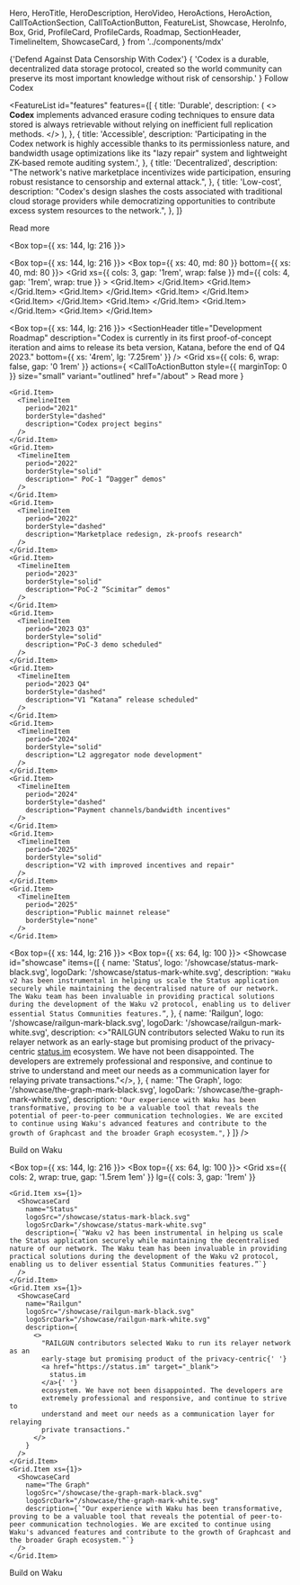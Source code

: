   Hero,
  HeroTitle,
  HeroDescription,
  HeroVideo,
  HeroActions,
  HeroAction,
  CallToActionSection,
  CallToActionButton,
  FeatureList,
  Showcase,
  HeroInfo,
  Box,
  Grid,
  ProfileCard,
  ProfileCards,
  Roadmap,
  SectionHeader,
  TimelineItem,
  ShowcaseCard,
} from '../components/mdx'

<Hero size="large">
  <HeroInfo>
    <HeroTitle>{'Defend Against Data Censorship With Codex'}</HeroTitle>
    <HeroDescription>
      {
        'Codex is a durable, decentralized data storage protocol, created so the world community can preserve its most important knowledge without risk of censorship.'
      }
    </HeroDescription>
    <HeroActions>
      <HeroAction href="https://twitter.com/Codex_storage" target="_blank">
        Follow Codex
      </HeroAction>
    </HeroActions>
  </HeroInfo>
  <HeroVideo placeholderSrc="/hero/atlas02-1080x1080-placeholder.png">
    <source
      src="/hero/atlas02-2048x2048-24fps-1M.mov"
      type='video/mp4; codecs="hvc1"'
    />
    <source src="/hero/atlas02-2048x2048-24fps-1M.webm" type="video/webm" />
  </HeroVideo>
</Hero>

<FeatureList
  id="features"
  features={[
    {
      title: 'Durable',
      description: (
        <>
          <strong>Codex</strong> implements advanced erasure coding techniques
          to ensure data stored is always retrievable without relying on
          inefficient full replication methods.
        </>
      ),
    },
    {
      title: 'Accessible',
      description:
        'Participating in the Codex network is highly accessible thanks to its permissionless nature, and bandwidth usage optimizations like its "lazy repair" system and lightweight ZK-based remote auditing system.',
    },
    {
      title: 'Decentralized',
      description:
        "The network's native marketplace incentivizes wide participation, ensuring robust resistance to censorship and external attack.",
    },
    {
      title: 'Low-cost',
      description:
        "Codex's design slashes the costs associated with traditional cloud storage providers while democratizing opportunities to contribute excess system resources to the network.",
    },
  ]}
>
  <CallToActionButton variant="outlined" href="/about">
    Read more
  </CallToActionButton>
</FeatureList>

<Box top={{ xs: 144, lg: 216 }}>
  <CallToActionSection
    title="Used by"
    columns={2}
    description="Codex is still under development as part of the Logos Collective's tech stack. Logos builds shared public infrastructure to provide trust-minimized, corruption-resistant governing services and social institutions to underserved citizens."
  />
</Box>

<Box top={{ xs: 144, lg: 216 }}>
  <CallToActionSection
    title="Team"
    columns={1}
    description="Codex is powering the data storage layer of the Logos Network State. Logos is a grassroots movement to provide trust-minimized, corruption-resistant governing services and social institutions to peaceful people worldwide. Learn more about our ambitious vision."
    label="Explore Logos"
    href="/about/team"
    target="_self"
  />
  <Box top={{ xs: 40, md: 80 }} bottom={{ xs: 40, md: 80 }}>
    <Grid
      xs={{ cols: 3, gap: '1rem', wrap: false }}
      md={{ cols: 4, gap: '1rem', wrap: true }}
    >
      <Grid.Item>
        <ProfileCard
          name="Jeremy"
          githubUsername="jeremyjeremyjeremy"
          githubLink="https://github.com/acid-info"
          discordUsername="jeremyjeremyjeremy#0001"
          discordLink="https://discord.gg/2NXGrsqmDq"
        />
      </Grid.Item>
      <Grid.Item>
        <ProfileCard
          name="Dimitriy"
          imgSrc="https://statusim.bamboohr.com/employees/photos/?h=297aeedfad6fed82ed60a93a9d850762"
          githubUsername="dimitriy"
          githubLink="https://github.com/acid-info"
          discordUsername="dimitriy#0001"
          discordLink="https://discord.gg/2NXGrsqmDq"
        />
      </Grid.Item>
      <Grid.Item>
        <ProfileCard
          name="Slava"
          imgSrc="https://statusim.bamboohr.com/employees/photos/?h=c9028ddcd6da2b7b0aaaf6fabbad7b31"
          githubUsername="slava"
          githubLink="https://discord.gg/2NXGrsqmDq"
        />
      </Grid.Item>
      <Grid.Item>
        <ProfileCard
          name="Eric"
          imgSrc="https://statusim.bamboohr.com/employees/photos/?h=a620c567ee3da938757bb0a43eda4ec9"
          discordUsername="eric#0001"
          discordLink="https://discord.gg/2NXGrsqmDq"
        />
      </Grid.Item>
      <Grid.Item>
        <ProfileCard
          name="Tomas"
          imgSrc="https://statusim.bamboohr.com/employees/photos/?h=8f6066f7e4b7517702c86d85f3ad828d"
        />
      </Grid.Item>
      <Grid.Item>
        <ProfileCard
          name="Adam"
          imgSrc="https://statusim.bamboohr.com/employees/photos/?h=5edf032c2d62576d36090cf09b5939e5"
          githubUsername="adam"
          githubLink="https://github.com/acid-info"
          discordUsername="adam#0001"
          discordLink="https://discord.gg/2NXGrsqmDq"
        />
      </Grid.Item>
      <Grid.Item>
        <ProfileCard
          name="Ben"
          imgSrc="https://statusim.bamboohr.com/employees/photos/?h=406fd339da77e69aeef5f357ece3ff3d"
          githubUsername="ben"
          githubLink="https://github.com/acid-info"
          discordUsername="ben#0001"
          discordLink="https://discord.gg/2NXGrsqmDq"
        />
      </Grid.Item>
      <Grid.Item>
        <ProfileCard
          name="Leo"
          imgSrc="https://statusim.bamboohr.com/employees/photos/?h=4d6fcc7c245ca327414ab4d282b509f2"
          githubUsername="leo"
          githubLink="https://github.com/acid-info"
          discordUsername="leo#0001"
          discordLink="https://discord.gg/2NXGrsqmDq"
        />
      </Grid.Item>
    </Grid>
  </Box>
</Box>

<Box top={{ xs: 144, lg: 216 }}>
  <SectionHeader
    title="Development Roadmap"
    description="Codex is currently in its first proof-of-concept iteration and aims to release its beta version, Katana, before the end of Q4 2023."
    bottom={{ xs: '4rem', lg: '7.25rem' }}
  />
  <Grid
    xs={{ cols: 6, wrap: false, gap: '0 1rem' }}
    actions={
      <CallToActionButton
        style={{ marginTop: 0 }}
        size="small"
        variant="outlined"
        href="/about"
      >
        Read more
      </CallToActionButton>
    }
  >
    <Grid.Item>
      <TimelineItem
        period="2021"
        borderStyle="dashed"
        description="Codex project begins"
      />
    </Grid.Item>
    <Grid.Item>
      <TimelineItem
        period="2022"
        borderStyle="solid"
        description=" PoC-1 “Dagger” demos"
      />
    </Grid.Item>
    <Grid.Item>
      <TimelineItem
        period="2022"
        borderStyle="dashed"
        description="Marketplace redesign, zk-proofs research"
      />
    </Grid.Item>
    <Grid.Item>
      <TimelineItem
        period="2023"
        borderStyle="solid"
        description="PoC-2 “Scimitar” demos"
      />
    </Grid.Item>
    <Grid.Item>
      <TimelineItem
        period="2023 Q3"
        borderStyle="solid"
        description="PoC-3 demo scheduled"
      />
    </Grid.Item>
    <Grid.Item>
      <TimelineItem
        period="2023 Q4"
        borderStyle="dashed"
        description="V1 “Katana” release scheduled"
      />
    </Grid.Item>
    <Grid.Item>
      <TimelineItem
        period="2024"
        borderStyle="solid"
        description="L2 aggregator node development"
      />
    </Grid.Item>
    <Grid.Item>
      <TimelineItem
        period="2024"
        borderStyle="dashed"
        description="Payment channels/bandwidth incentives"
      />
    </Grid.Item>
    <Grid.Item>
      <TimelineItem
        period="2025"
        borderStyle="solid"
        description="V2 with improved incentives and repair"
      />
    </Grid.Item>
    <Grid.Item>
      <TimelineItem
        period="2025"
        description="Public mainnet release"
        borderStyle="none"
      />
    </Grid.Item>
  </Grid>
</Box>

<Box top={{ xs: 144, lg: 216 }}>
  <CallToActionSection
    title="User Endorsements"
  />
</Box>
<Box top={{ xs: 64, lg: 100 }}>
  <Showcase
    id="showcase"
    items={[
      {
        name: 'Status',
        logo: '/showcase/status-mark-black.svg',
        logoDark: '/showcase/status-mark-white.svg',
        description:
          `"Waku v2 has been instrumental in helping us scale the Status application securely while maintaining the decentralised nature of our network. The Waku team has been invaluable in providing practical solutions during the development of the Waku v2 protocol, enabling us to deliver essential Status Communities features.”`,
      },
      {
        name: 'Railgun',
        logo: '/showcase/railgun-mark-black.svg',
        logoDark: '/showcase/railgun-mark-white.svg',
        description:
          <>"RAILGUN contributors selected Waku to run its relayer network as an early-stage but promising product of the privacy-centric <a href="https://status.im" target="_blank">status.im</a> ecosystem. We have not been disappointed. The developers are extremely professional and responsive, and continue to strive to understand and meet our needs as a communication layer for relaying private transactions."</>,
      },
      {
        name: 'The Graph',
        logo: '/showcase/the-graph-mark-black.svg',
        logoDark: '/showcase/the-graph-mark-white.svg',
        description:
          `"Our experience with Waku has been transformative, proving to be a valuable tool that reveals the potential of peer-to-peer communication technologies. We are excited to continue using Waku's advanced features and contribute to the growth of Graphcast and the broader Graph ecosystem."`,
      }
    ]}
  />

  <CallToActionButton href="https://docs.waku.org/" variant="outlined">Build on Waku</CallToActionButton>
</Box>

<Box top={{ xs: 144, lg: 216 }}>
  <CallToActionSection title="User Endorsements" />
</Box>
<Box top={{ xs: 64, lg: 100 }}>
  <Grid
    xs={{ cols: 2, wrap: true, gap: '1.5rem 1em' }}
    lg={{ cols: 3, gap: '1rem' }}
  >
    <Grid.Item xs={1}>
      <ShowcaseCard
        name="Status"
        logoSrc="/showcase/status-mark-black.svg"
        logoSrcDark="/showcase/status-mark-white.svg"
        description={`"Waku v2 has been instrumental in helping us scale the Status application securely while maintaining the decentralised nature of our network. The Waku team has been invaluable in providing practical solutions during the development of the Waku v2 protocol, enabling us to deliver essential Status Communities features.”`}
      />
    </Grid.Item>
    <Grid.Item xs={1}>
      <ShowcaseCard
        name="Railgun"
        logoSrc="/showcase/railgun-mark-black.svg"
        logoSrcDark="/showcase/railgun-mark-white.svg"
        description={
          <>
            "RAILGUN contributors selected Waku to run its relayer network as an
            early-stage but promising product of the privacy-centric{' '}
            <a href="https://status.im" target="_blank">
              status.im
            </a>{' '}
            ecosystem. We have not been disappointed. The developers are
            extremely professional and responsive, and continue to strive to
            understand and meet our needs as a communication layer for relaying
            private transactions."
          </>
        }
      />
    </Grid.Item>
    <Grid.Item xs={1}>
      <ShowcaseCard
        name="The Graph"
        logoSrc="/showcase/the-graph-mark-black.svg"
        logoSrcDark="/showcase/the-graph-mark-white.svg"
        description={`"Our experience with Waku has been transformative, proving to be a valuable tool that reveals the potential of peer-to-peer communication technologies. We are excited to continue using Waku's advanced features and contribute to the growth of Graphcast and the broader Graph ecosystem."`}
      />
    </Grid.Item>
  </Grid>
  <CallToActionButton href="https://docs.waku.org/" variant="outlined">
    Build on Waku
  </CallToActionButton>
</Box>
